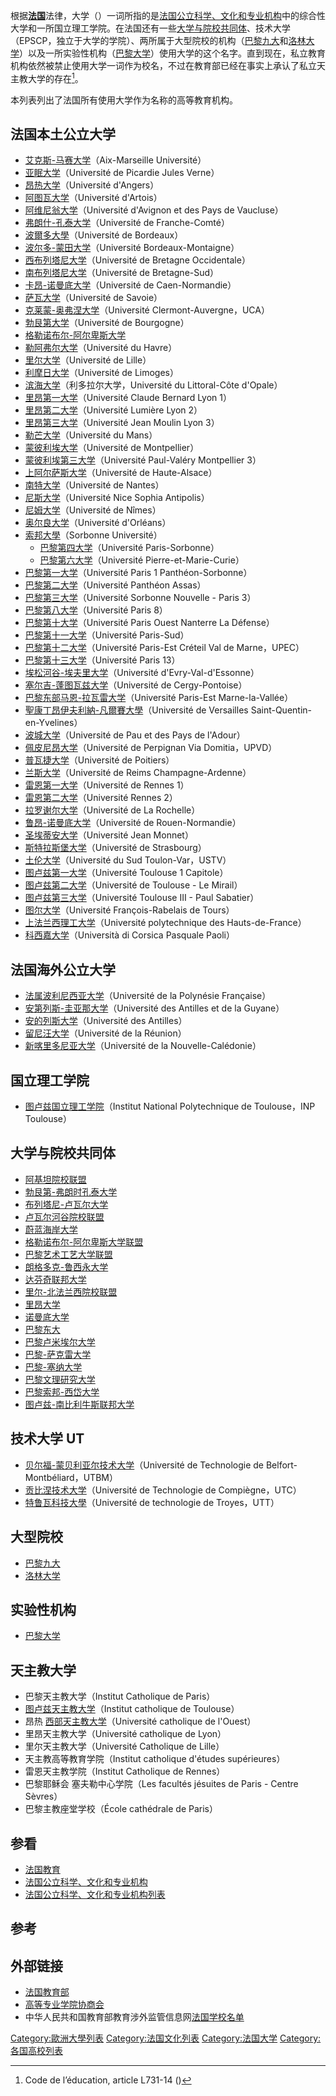 根据'''[[法国|法国]]'''法律，大学（{{lang-fr|Université}}）一词所指的是[[法国公立科学、文化和专业机构|法国公立科学、文化和专业机构]]中的综合性大学和一所国立理工学院。在法国还有一些[[大学与院校共同体|大学与院校共同体]]、技术大学 （EPSCP，独立于大学的学院）、两所属于大型院校的机构（[[巴黎第九大学|巴黎九大]]和[[洛林大学|洛林大学]]）以及一所实验性机构（[[巴黎大学_(2019年成立)|巴黎大学]]）使用大学的这个名字。直到现在，私立教育机构依然被禁止使用大学一词作为校名，不过在教育部已经在事实上承认了私立天主教大学的存在<ref>Code de l’éducation, article L731-14 ({{Légifrance|base=CEDU|numéro=L731-14|texte=lire sur Légifrance}})</ref>。

本列表列出了法国所有使用大学作为名称的高等教育机构。

== 法国本土公立大学==

* [[艾克斯-马赛大学|艾克斯-马赛大学]]（Aix-Marseille Université）
* [[亚眠大学|亚眠大学]]（Université de Picardie Jules Verne）
* [[昂热大学|昂热大学]]（Université d'Angers）
*[[阿图瓦大学|阿图瓦大学]]（Université d'Artois）
* [[阿维尼翁大学|阿维尼翁大学]]（Université d'Avignon et des Pays de Vaucluse）
* [[弗朗什-孔泰大学|弗朗什-孔泰大学]]（Université de Franche-Comté）
* [[波尔多大学|波爾多大學]]（Université de Bordeaux）
*[[波尔多-蒙田大学|波尔多-蒙田大学]]（Université Bordeaux-Montaigne）
* [[西布列塔尼大学|西布列塔尼大学]]（Université de Bretagne Occidentale）
*[[南布列塔尼大学|南布列塔尼大学]]（Université de Bretagne-Sud）
*[[卡昂-诺曼底大学|卡昂-诺曼底大学]]（Université de Caen-Normandie）
* [[萨瓦大学|萨瓦大学]]（Université de Savoie）
*[[克莱蒙-奥弗涅大学|克莱蒙-奥弗涅大学]]（Université Clermont-Auvergne，UCA）
* [[勃艮第大学|勃艮第大学]]（Université de Bourgogne）
*[[格勒诺布尔-阿尔卑斯大学|格勒诺布尔-阿尔卑斯大学]]
* [[勒阿弗尔大学|勒阿弗尔大学]]（Université du Havre）
*[[里尔大学|里尔大学]]（Université de Lille）
* [[利摩日大学|利摩日大学]]（Université de Limoges）
*[[滨海大学|滨海大学]]（利多拉尔大学，Université du Littoral-Côte d'Opale）
* [[里昂第一大学|里昂第一大学]]（Université Claude Bernard Lyon 1）
*[[里昂第二大學|里昂第二大学]]（Université Lumière Lyon 2）
* [[里昂第三大学|里昂第三大学]]（Université Jean Moulin Lyon 3）
*[[勒芒大学|勒芒大学]]（Université du Mans）
*[[蒙彼利埃大學|蒙彼利埃大学]]（Université de Montpellier）
*[[蒙彼利埃三大|蒙彼利埃第三大学]]（Université Paul-Valéry Montpellier 3）
* [[上阿尔萨斯大学|上阿尔萨斯大学]]（Université de Haute-Alsace）
* [[南特大学|南特大学]]（Université de Nantes）
* [[尼斯大学|尼斯大学]]（Université Nice Sophia Antipolis）
* [[尼姆大学|尼姆大学]]（Université de Nîmes）
* [[奥尔良大学|奥尔良大学]]（Université d'Orléans）
* [[索邦大学|索邦大學]]（Sorbonne Université）
** [[巴黎第四大学|巴黎第四大学]]（Université Paris-Sorbonne）
** [[巴黎第六大学|巴黎第六大学]]（Université Pierre-et-Marie-Curie）
* [[巴黎第一大学|巴黎第一大学]]（Université Paris 1 Panthéon-Sorbonne）
* [[巴黎第二大学|巴黎第二大学]]（Université Panthéon Assas）
* [[巴黎第三大学|巴黎第三大学]]（Université Sorbonne Nouvelle - Paris 3）
* [[巴黎第八大学|巴黎第八大学]]（Université Paris 8）
* [[巴黎第十大学|巴黎第十大学]]（Université Paris Ouest Nanterre La Défense）
* [[巴黎第十一大学|巴黎第十一大学]]（Université Paris-Sud）
* [[巴黎第十二大学|巴黎第十二大学]]（Université Paris-Est Créteil Val de Marne，UPEC）
* [[巴黎第十三大学|巴黎第十三大学]]（Université Paris 13）
*[[埃松河谷-埃夫里大学|埃松河谷-埃夫里大学]]（Université d'Evry-Val-d'Essonne）
*[[塞尔吉-蓬图瓦兹大学|塞尔吉-蓬图瓦兹大学]]（Université de Cergy-Pontoise）
*[[巴黎东马恩河谷大学|巴黎东部马恩-拉瓦雷大学]]（Université Paris-Est Marne-la-Vallée）
* [[圣康丁昂伊夫利纳-凡尔赛大学|聖康丁昂伊夫利納-凡爾賽大學]]（Université de Versailles Saint-Quentin-en-Yvelines）
* [[波城大学|波城大学]]（Université de Pau et des Pays de l'Adour）
* [[佩皮尼昂大学|佩皮尼昂大学]]（Université de Perpignan Via Domitia，UPVD）
* [[普瓦捷大学|普瓦捷大学]]（Université de Poitiers）
* [[兰斯大学|兰斯大学]]（Université de Reims Champagne-Ardenne）
*[[雷恩第一大學|雷恩第一大学]]（Université de Rennes 1）
*[[雷恩第二大學|雷恩第二大学]]（Université Rennes 2）
*[[拉罗谢尔大学|拉罗谢尔大学]]（Université de La Rochelle）
*[[鲁昂-诺曼底大学|鲁昂-诺曼底大学]]（Université de Rouen-Normandie）
*[[圣埃蒂安大学|圣埃蒂安大学]]（Université Jean Monnet）
* [[斯特拉斯堡大学|斯特拉斯堡大学]]（Université de Strasbourg）
* [[土伦大学|土伦大学]]（Université du Sud Toulon-Var，USTV）
* [[图卢兹第一大学|图卢兹第一大学]]（Université Toulouse 1 Capitole）
* [[图卢兹第二大学|图卢兹第二大学]]（Université de Toulouse - Le Mirail）
* [[图卢兹第三大学|图卢兹第三大学]]（Université Toulouse III - Paul Sabatier）
*[[图尔大学|图尔大学]]（Université François-Rabelais de Tours）
*[[上法兰西理工大学|上法兰西理工大学]]（Université polytechnique des Hauts-de-France）
* [[科西嘉大学|科西嘉大学]]（Università di Corsica Pasquale Paoli）

== 法国海外公立大学 ==

*[[法属波利尼西亚大学|法属波利尼西亚大学]]（Université de la Polynésie Française）
*[[安第列斯-圭亚那大学|安第列斯-圭亚那大学]]（Université des Antilles et de la Guyane）
*[[安的列斯大学|安的列斯大学]]（Université des Antilles）
*[[留尼汪大学|留尼汪大学]]（Université de la Réunion）
*[[新喀里多尼亚大学|新喀里多尼亚大学]]（Université de la Nouvelle-Calédonie）

== 国立理工学院 ==

*[[图卢兹国立理工学院|图卢兹国立理工学院]]（Institut National Polytechnique de Toulouse，INP Toulouse）

== 大学与院校共同体 ==

* [[阿基坦院校联盟|阿基坦院校联盟]]
* [[勃艮第-弗朗时孔泰大学|勃艮第-弗朗时孔泰大学]]
* [[布列塔尼-卢瓦尔大学|布列塔尼-卢瓦尔大学]]
* [[卢瓦尔河谷院校联盟|卢瓦尔河谷院校联盟]]
* [[蔚蓝海岸大学|蔚蓝海岸大学]]
* [[格勒诺布尔-阿尔卑斯大学联盟|格勒诺布尔-阿尔卑斯大学联盟]]
* [[巴黎艺术工艺大学联盟|巴黎艺术工艺大学联盟]]
* [[朗格多克-鲁西永大学|朗格多克-鲁西永大学]]
* [[达芬奇联邦大学|达芬奇联邦大学]]
* [[法国北部里尔大学|里尔-北法兰西院校联盟]]
* [[里昂大学|里昂大学]]
* [[诺曼底大学|诺曼底大学]]
* [[东巴黎大学|巴黎东大]]
* [[巴黎卢米埃尔大学|巴黎卢米埃尔大学]]
* [[巴黎-萨克雷大学|巴黎-萨克雷大学]]
* [[巴黎-塞纳大学|巴黎-塞纳大学]]
* [[巴黎文理研究大学|巴黎文理研究大学]]
* [[巴黎索邦-西岱大学|巴黎索邦-西岱大学]]
* [[图卢兹-南比利牛斯联邦大学|图卢兹-南比利牛斯联邦大学]]

== 技术大学 UT ==

*[[贝尔福-蒙贝利亚尔技术大学|贝尔福-蒙贝利亚尔技术大学]]（Université de Technologie de Belfort-Montbéliard，UTBM）
*[[贡比涅技术大学|贡比涅技术大学]]（Université de Technologie de Compiègne，UTC）
*[[特鲁瓦科技大學|特鲁瓦科技大學]]（Université de technologie de Troyes，UTT）

== 大型院校 ==

* [[巴黎第九大学|巴黎九大]]
* [[洛林大学|洛林大学]]

== 实验性机构 ==

* [[巴黎大学_(2019年成立)|巴黎大学]]

== 天主教大学 ==

* 巴黎天主教大学（Institut Catholique de Paris）
* [[图卢兹天主教大学|图卢兹天主教大学]]（Institut catholique de Toulouse）
* 昂热 [[西部天主教大学|西部天主教大学]]（Université catholique de l'Ouest）
* 里昂天主教大学（Université catholique de Lyon）
* 里尔天主教大学（Université Catholique de Lille）
* 天主教高等教育学院（Institut catholique d'études supérieures）
* 雷恩天主教学院（Institut Catholique de Rennes）
* 巴黎耶稣会 塞夫勒中心学院（Les facultés jésuites de Paris - Centre Sèvres） 
* 巴黎主教座堂学校（École cathédrale de Paris）

== 参看 ==
*[[法国教育|法国教育]]
*[[法国公立科学、文化和专业机构|法国公立科学、文化和专业机构]]
*[[法国公立科学、文化和专业机构列表|法国公立科学、文化和专业机构列表]]

== 参考 ==
{{Reflist}}

== 外部链接 ==
* [http://www.education.gouv.fr/ 法国教育部] {{Wayback|url=http://www.education.gouv.fr/ |date=20081018005729 }}
* [http://www.cge.asso.fr/ 高等专业学院协商会] {{Wayback|url=http://www.cge.asso.fr/ |date=20110917094619 }}
* 中华人民共和国教育部教育涉外监管信息网[https://web.archive.org/web/20130825010629/http://www.jsj.edu.cn/index.php/default/index/sort/12033 法国学校名单]

{{法国公立科学、文化和专业机构}}
{{欧洲题目|大学列表}}

[[Category:歐洲大學列表|Category:歐洲大學列表]]
[[Category:法国文化列表|Category:法国文化列表]]
[[Category:法国大学|Category:法国大学]]
[[Category:各国高校列表|Category:各国高校列表]]